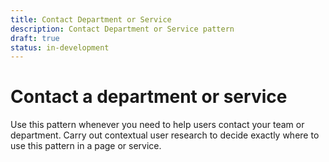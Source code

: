 ```yaml
---
title: Contact Department or Service
description: Contact Department or Service pattern
draft: true
status: in-development
---
```


# Contact a department or service

Use this pattern whenever you need to help users contact your team or department. Carry out contextual user research to decide exactly where to use this pattern in a page or service.

<ContactDeptOrService />

